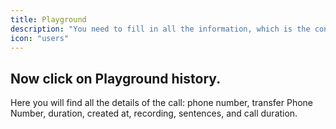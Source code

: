 ```yaml
---
title: Playground
description: "You need to fill in all the information, which is the contact number (enter manually in a single call, but if you want a batch call, you need to upload a CSV file), and the remaining information remains the same. Then, enter the goal, call opening message, script (you can use a template or create your script with the help of AI Assistant), voice note, choice of accent, maximum duration of call, knowledge base, transfer number (your Twilio number), and message (action). If you have already created an assistant, you can choose the assistant, and the information will be automatically filled with the help of the assistant details that you created before."
icon: "users"
---
```


## Now click on Playground history.

Here you will find all the details of the call: phone number, transfer Phone Number, duration, created at, recording, sentences, and call duration.
